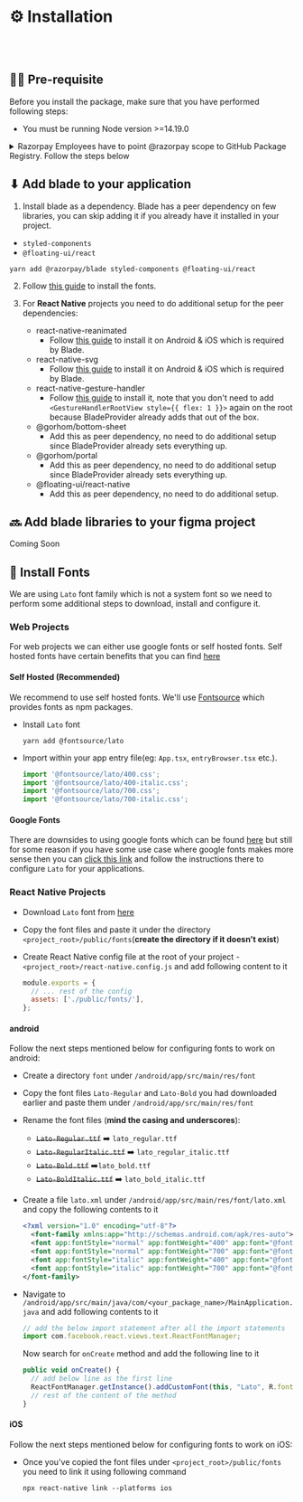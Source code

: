 
<Meta title="Guides/Installation" />

# ⚙️ Installation

<br />
<br />

## ✍🏻 Pre-requisite

Before you install the package, make sure that you have performed following steps:

- You must be running Node version >=14.19.0

<details>
<summary>Razorpay Employees have to point @razorpay scope to GitHub Package Registry. Follow the steps below</summary>

- Generate a Personal Access Token on GitHub by [visiting this link](https://github.com/settings/tokens/new?scopes=repo,workflow,write:packages,read:repo_hook,write:packages) (Enable SSO by clicking `Authorize` button next to Razorpay logo.)
- Run `code ~/.bashrc` or `code ~/.zshrc` in your editor and add this line

  ```
  export GITHUB_ACCESS_TOKEN="<YOUR_TOKEN>"
  ```

  > **Note**
  >
  > Replace `<YOUR_TOKEN>` with your actual GitHub Personal Access Token

- Run `source ~/.bashrc` or `source ~/.zshrc` based on the file you added your token.
- Run `code ~/.npmrc` and append the following
  ```bash
  # add following to your .npmrc
  @razorpay:registry=https://npm.pkg.github.com/
  //npm.pkg.github.com/:always-auth=true
  //npm.pkg.github.com/:_authToken=${GITHUB_ACCESS_TOKEN}
  ```

</details>

## ⬇ Add blade to your application

1. Install blade as a dependency. 
Blade has a peer dependency on few libraries, you can skip adding it if you already have it installed in your project.

  - `styled-components`
  - `@floating-ui/react`

   ```shell
   yarn add @razorpay/blade styled-components @floating-ui/react
   ```

2. Follow [this guide](#-install-fonts) to install the fonts.

3. For **React Native** projects you need to do additional setup for the peer dependencies: 

    - react-native-reanimated
      - Follow [this guide](https://docs.swmansion.com/react-native-reanimated/docs/fundamentals/installation) to install it on Android & iOS which is required by Blade.
    - react-native-svg
      - Follow [this guide](https://github.com/react-native-svg/react-native-svg#with-react-native-cli) to install it on Android & iOS which is required by Blade.
    - react-native-gesture-handler
      - Follow [this guide](https://docs.swmansion.com/react-native-gesture-handler/docs/installation) to install it, note that you don't need to add `<GestureHandlerRootView style={{ flex: 1 }}>` again on the root because BladeProvider already adds that out of the box.
    - @gorhom/bottom-sheet
      - Add this as peer dependency, no need to do additional setup since BladeProvider already sets everything up.
    - @gorhom/portal
      - Add this as peer dependency, no need to do additional setup since BladeProvider already sets everything up.
    - @floating-ui/react-native
      - Add this as peer dependency, no need to do additional setup.

## 🔜 Add blade libraries to your figma project

Coming Soon

## 🔡 Install Fonts

We are using `Lato` font family which is not a system font so we need to perform some additional steps to download, install and configure it.

### Web Projects

For web projects we can either use google fonts or self hosted fonts. Self hosted fonts have certain benefits that you can find [here](https://fontsource.org/docs/introduction)

#### Self Hosted (Recommended)

We recommend to use self hosted fonts. We'll use [Fontsource](https://fontsource.org/) which provides fonts as npm packages.

- Install `Lato` font

  ```shell
  yarn add @fontsource/lato
  ```

- Import within your app entry file(eg: `App.tsx`, `entryBrowser.tsx` etc.).
  ```js
  import '@fontsource/lato/400.css';
  import '@fontsource/lato/400-italic.css';
  import '@fontsource/lato/700.css';
  import '@fontsource/lato/700-italic.css';
  ```

#### Google Fonts

There are downsides to using google fonts which can be found [here](https://fontsource.org/docs/introduction) but still for some reason if you have some use case where google fonts makes more sense then you can [click this link](https://fonts.google.com/share?selection.family=Lato:ital,wght@0,400;0,700;1,400;1,700) and follow the instructions there to configure `Lato` for your applications.

### React Native Projects

- Download `Lato` font from [here](https://fonts.google.com/share?selection.family=Lato:ital,wght@0,400;0,700;1,400;1,700)
- Copy the font files and paste it under the directory `<project_root>/public/fonts`(**create the directory if it doesn't exist**)
- Create React Native config file at the root of your project - `<project_root>/react-native.config.js` and add following content to it

  ```js
  module.exports = {
    // ... rest of the config
    assets: ['./public/fonts/'],
  };
  ```

#### android

Follow the next steps mentioned below for configuring fonts to work on android:

- Create a directory `font` under `/android/app/src/main/res/font`
- Copy the font files `Lato-Regular` and `Lato-Bold` you had downloaded earlier and paste them under `/android/app/src/main/res/font`
- Rename the font files (**mind the casing and underscores**):
  - ~~`Lato-Regular.ttf`~~ ➡️ `lato_regular.ttf`
  - ~~`Lato-RegularItalic.ttf`~~ ➡️ `lato_regular_italic.ttf`
  - ~~`Lato-Bold.ttf`~~ ➡️`lato_bold.ttf` 
  - ~~`Lato-BoldItalic.ttf`~~ ➡️ `lato_bold_italic.ttf`
- Create a file `lato.xml` under `/android/app/src/main/res/font/lato.xml` and copy the following contents to it
  ```xml
  <?xml version="1.0" encoding="utf-8"?>
    <font-family xmlns:app="http://schemas.android.com/apk/res-auto">
    <font app:fontStyle="normal" app:fontWeight="400" app:font="@font/lato_regular"/>
    <font app:fontStyle="normal" app:fontWeight="700" app:font="@font/lato_bold" />
    <font app:fontStyle="italic" app:fontWeight="400" app:font="@font/lato_regular_italic" />
    <font app:fontStyle="italic" app:fontWeight="700" app:font="@font/lato_bold_italic" />
  </font-family>
  ```
- Navigate to `/android/app/src/main/java/com/<your_package_name>/MainApplication.java` and add following contents to it

  ```js
  // add the below import statement after all the import statements
  import com.facebook.react.views.text.ReactFontManager;
  ```

  Now search for `onCreate` method and add the following line to it

  ```js
  public void onCreate() {
    // add below line as the first line
    ReactFontManager.getInstance().addCustomFont(this, "Lato", R.font.lato);
    // rest of the content of the method
  }
  ```

#### iOS

Follow the next steps mentioned below for configuring fonts to work on iOS:

- Once you've copied the font files under `<project_root>/public/fonts` you need to link it using following command

  ```shell
  npx react-native link --platforms ios
  ```
